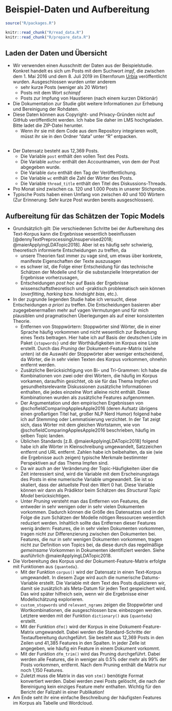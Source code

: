 # Beispiel-Daten und Aufbereitung

```r
source("R/packages.R")
```

```r
knitr::read_chunk("R/read_data.R")
knitr::read_chunk("R/prepare_data.R")
```

## Laden der Daten und Übersicht

* Wir verwenden einen Ausschnitt der Daten aus der Beispielstudie. Konkret handelt es sich um Posts mit dem Suchwort *impf*, die zwischen dem 1. Mai 2016 und dem 8. Juli 2019 im Elternforum [Urbia](https://www.urbia.de/forum) veröffentlicht wurden. Ausgeschlossen wurden unter anderem
  * sehr kurze Posts (weniger als 20 Wörter)
  * Posts mit dem Wort *schimpf*
  * Posts zur Impfung von Haustieren (nach einem kurzen Diktionär)
* Die Dokumentation zur Studie gibt weitere Informationen zur Erhebung und Bereinigung der Rohdaten.
* Diese Daten können aus Copyright- und Privacy-Gründen nicht auf GitHub veröffentlicht werden. Ich habe Sie daher im LMS hochgeladen. Bitte ladet die ZIP-Datei herunter.
  * Wenn ihr sie mit dem Code aus dem Repository integrieren wollt, müsst ihr sie in den Ordner "data" unter "R" entpacken.

```r

```

* Der Datensatz besteht aus 12,369 Posts.
  * Die Variable `post` enthält den vollen Text des Posts.
  * Die Variable `author` enthält den Accountnamen, von dem der Post abgegeben wurde.
  * Die Variable `date` enthält den Tag der Veröffentlichung.
  * Die Variable `wc` enthält die Zahl der Wörter des Posts.
  * Die Variable `thread_title` enthält den Titel des Diskussions-Threads.
* Pro Monat sind zwischen ca. 120 und 1.000 Posts in unserer Stichprobe.
* Typische Posts haben einen Umfang von zwischen 40 und 100 Wörtern (Zur Erinnerung: Sehr kurze Post wurden bereits ausgeschlossen).

## Aufbereitung für das Schätzen der Topic Models

* Grundsätzlich gilt: Die verschiedenen Schritte bei der Aufbereitung des Text-Korpus kann die Ergebnisse wesentlich beeinflussen [@dennyTextPreprocessingUnsupervised2018; @maierApplyingLDATopic2018]. Aber ist es häufig sehr schwierig, theoretisch informierte Entscheidungen zu treffen, da
  * unsere Theorien fast immer zu vage sind, um etwas über konkrete, manifeste Eigenschaften der Texte auszusagen
  * es schwer ist, die Folge einer Entscheidung für das technische Schätzen der Modelle und für die substanzielle Interpretation der Ergebnisse vorherzusagen,
  * Entscheidungen *post hoc* auf Basis der Ergebnisse wissenschaftstheoretisch und -praktisch problematisch sein können (*overfitting*, *harking* bzw. *hindsight bias*, etc.).

* In der zugrunde liegenden Studie habe ich versucht, diese Entscheidungen *a priori* zu treffen. Die Entscheidungen basieren aber zugegebenermaßen mehr auf vagen Vermutungen und für mich plausiblen und pragmatischen Überlegungen als auf einer konsistenten Theorie.
  * Entfernen von Stoppwörtern: Stoppwörter sind Wörter, die in einer Sprache häufig vorkommen und nicht wesentlich zur Bedeutung eines Texts beitragen. Hier habe ich auf Basis der deutschen Liste im Paket `{stopwords}` und der Worthäufigkeiten im Korpus eine Liste erstellt. Durch das *Pruning* der Dokument-Feature-Matrix (siehe unten) ist die Auswahl der Stoppwörter aber weniger entscheidend, da Wörter, die in sehr vielen Texten des Korpus vorkommen, ohnehin entfernt werden.
  * Zusätzliche Berücksichtigung von Bi- und Tri-Grammen: Ich habe die Kombinationen von zwei oder drei Wörtern, die häufig im Korpus vorkamen, daraufhin gesichtet, ob sie für das Thema Impfen und gesundheitsrelevante Diskussionen zusätzliche Informationen enthalten, die jedes einzelne Wort alleine nicht enthält. Diese Kombinationen wurden als zusätzliche Features aufgenommen.
  * Der Argumentation und den empirischen Ergebnissen von @schofieldComparingApplesApple2016 (deren Aufsatz übrigens einen großartigen Titel hat, großer NLP Nerd Humor) folgend habe ich auf Stemming oder Lemmatisierung verzichtet. In der Tat zeigt sich, dass Wörter mit dem gleichen Wortstamm, wie von @schofieldComparingApplesApple2016 beschrieben, häufig im selben Topic landen.
  * Üblichen Standards [z.B. @maierApplyingLDATopic2018] folgend habe ich alle Wörter in Kleinschreibung umgewandelt, Satzzeichen entfernt und URL entfernt. Zahlen habe ich beibehalten, da sie (wie die Ergebnisse auch zeigen) typische Merkmale bestimmter Perspektiven auf das Thema Impfen sind.
  * Da wir auch an der Veränderung der Topic-Häufigkeiten über die Zeit interessiert sind, wird die Variable mit dem Erscheinungstags des Posts in eine numerische Variable umgewandelt. Sie ist so skaliert, dass der aktuellste Post den Wert 0 hat. Diese Variable können wir dann als Prädiktor beim Schätzen des *Structural Topic Model* berücksichtigen.
  * Unter *Pruning* versteht man das Entfernen von Features, die entweder in sehr wenigen oder in sehr vielen Dokumenten vorkommen. Dadurch können die Größe des Datensatzes und in der Folge die zum Schätzen der Modelle nötigen Ressourcen wesentlich reduziert werden. Inhaltlich sollte das Entfernen dieser Features wenig ändern: Features, die in sehr vielen Dokumenten vorkommen, tragen nicht zur Differenzierung zwischen den Dokumenten bei. Features, die nur in sehr wenigen Dokumenten vorkommen, tragen nicht zur Definition von Topics bei, da diese durch das regelmäßige *gemeinsame* Vorkommen in Dokumenten identifiziert werden. Siehe ausführlich @maierApplyingLDATopic2018.

* Die Vorbereitung des Korpus und der Dokument-Feature-Matrix erfolgte mit Funktionen aus `{quanteda}`.
  * Mit der Funktion `corpus()` wird der Datensatz in einen Text-Korpus umgewandelt. In diesem Zuge wird auch die numerische Datums-Variable erstellt. Die Variable mit dem Text des Posts duplizieren wir, damit sie zusätzlich als Meta-Datum für jeden Text gespeichert wird. Das wird später hilfreich sein, wenn wir die Ergebnisse einer Modellschätzung explorieren.
  * `custom_stopwords` und `relevant_ngrams` zeigen die Stoppwörter und Wortkombinationen, die ausgeschlossen bzw. einbezogen werden. Letztere werden mit der Funktion `dictionary()` aus `{quanteda}` erstellt.
  * Mit der Funktion `dfm()` wird der Korpus in eine Dokument-Feature-Matrix umgewandelt. Dabei werden die Standard-Schritte der Textaufbereitung durchgeführt. Sie besteht aus 12,369 Posts in den Zeilen und 41,385 Features in den Spalten. In jeder Zelle ist angegeben, wie häufig ein Feature in einem Dokument vorkommt.
  * Mit der Funktion `dfm_trim()` wird das Pruning durchgeführt. Dabei werden alle Features, die in weniger als 0.5% oder mehr als 99% der Posts vorkommen, entfernt. Nach dem Pruning enthält die Matrix nur noch 1,150 Features.
  * Zuletzt muss die Matrix in das von `stm()` benötigte Format konvertiert werden. Dabei werden zwei Posts gelöscht, die nach der Bereinigung kein einziges Feature mehr enthalten. Wichtig für den Bericht der Fallzahl in einer Publikation!
  
* Am Ende seht ihr eine einfache Beschreibung der häufigsten Features im Korpus als Tabelle und Wordcloud.

```r

```
  
  
  